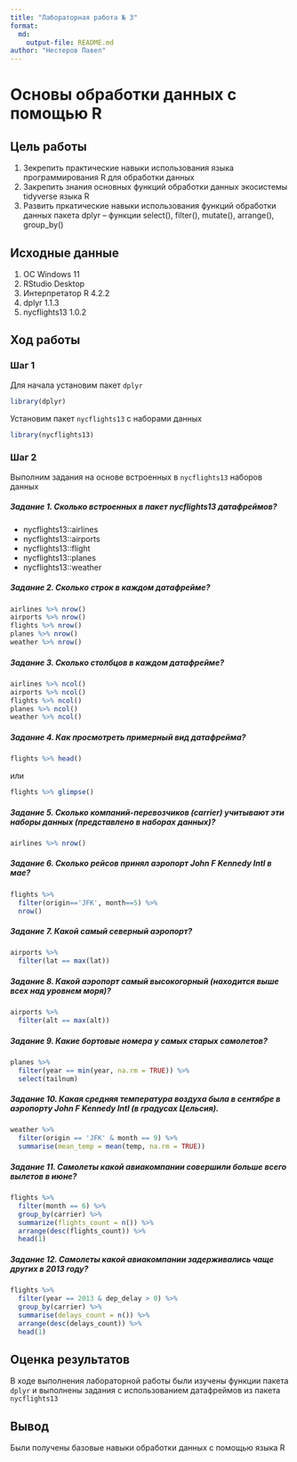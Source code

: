 ```yaml
---
title: "Лабораторная работа № 3"
format: 
  md:
    output-file: README.md
author: "Нестеров Павел"
---
```


# Основы обработки данных с помощью R

## Цель работы

1.  Зекрепить практические навыки использования языка программирования R для обработки данных
2.  Закрепить знания основных функций обработки данных экосистемы tidyverse языка R
3.  Развить пркатические навыки использования функций обработки данных пакета dplyr -- функции select(), filter(), mutate(), arrange(), group_by()

## Исходные данные

1.  ОС Windows 11
2.  RStudio Desktop
3.  Интерпретатор R 4.2.2
4.  dplyr 1.1.3
5.  nycflights13 1.0.2

## Ход работы

### Шаг 1

Для начала установим пакет `dplyr`

```r
library(dplyr)
```

Установим пакет `nycflights13` с наборами данных

```r
library(nycflights13)
```

### Шаг 2

Выполним задания на основе встроенных в `nycflights13` наборов данных

##### Задание 1. Сколько встроенных в пакет nycflights13 датафреймов?

-   nycflights13::airlines
-   nycflights13::airports
-   nycflights13::flight
-   nycflights13::planes
-   nycflights13::weather

##### Задание 2. Сколько строк в каждом датафрейме?

```r
airlines %>% nrow()
airports %>% nrow()
flights %>% nrow()
planes %>% nrow()
weather %>% nrow()
```

##### Задание 3. Сколько столбцов в каждом датафрейме?

```r
airlines %>% ncol()
airports %>% ncol()
flights %>% ncol()
planes %>% ncol()
weather %>% ncol()
```

##### Задание 4. Как просмотреть примерный вид датафрейма?

```r
flights %>% head()
```

или

```r
flights %>% glimpse()
```

##### Задание 5. Сколько компаний-перевозчиков (carrier) учитывают эти наборы данных (представлено в наборах данных)?

```r
airlines %>% nrow()
```

##### Задание 6. Сколько рейсов принял аэропорт John F Kennedy Intl в мае?

```r
flights %>% 
  filter(origin=='JFK', month==5) %>%
  nrow()
```

##### Задание 7. Какой самый северный аэропорт?

```r
airports %>%
  filter(lat == max(lat))
```

##### Задание 8. Какой аэропорт самый высокогорный (находится выше всех над уровнем моря)?

```r
airports %>% 
  filter(alt == max(alt))
```

##### Задание 9. Какие бортовые номера у самых старых самолетов?

```r
planes %>%
  filter(year == min(year, na.rm = TRUE)) %>%
  select(tailnum)
```

##### Задание 10. Какая средняя температура воздуха была в сентябре в аэропорту John F Kennedy Intl (в градусах Цельсия).

```r
weather %>% 
  filter(origin == 'JFK' & month == 9) %>%
  summarise(mean_temp = mean(temp, na.rm = TRUE))
```

##### Задание 11. Самолеты какой авиакомпании совершили больше всего вылетов в июне?

```r
flights %>%
  filter(month == 6) %>%
  group_by(carrier) %>%
  summarize(flights_count = n()) %>%
  arrange(desc(flights_count)) %>%
  head(1)
```

##### Задание 12. Самолеты какой авиакомпании задерживались чаще других в 2013 году?

```r
flights %>%
  filter(year == 2013 & dep_delay > 0) %>%
  group_by(carrier) %>%
  summarise(delays_count = n()) %>%
  arrange(desc(delays_count)) %>%
  head(1)
```

## Оценка результатов

В ходе выполнения лабораторной работы были изучены функции пакета `dplyr` и выполнены задания с использованием датафреймов из пакета `nycflights13`

## Вывод

Были получены базовые навыки обработки данных с помощью языка R
